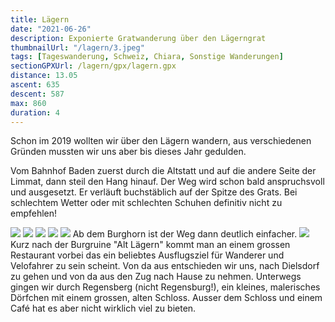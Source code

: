 ```yaml
---
title: Lägern
date: "2021-06-26"
description: Exponierte Gratwanderung über den Lägerngrat
thumbnailUrl: "/lagern/3.jpeg"
tags: [Tageswanderung, Schweiz, Chiara, Sonstige Wanderungen]
sectionGPXUrl: /lagern/gpx/lagern.gpx
distance: 13.05
ascent: 635
descent: 587
max: 860
duration: 4
---
```


Schon im 2019 wollten wir über den Lägern wandern, aus verschiedenen Gründen mussten wir uns aber bis dieses Jahr gedulden.

Vom Bahnhof Baden zuerst durch die Altstatt und auf die andere Seite der Limmat, dann steil den Hang hinauf. Der Weg wird schon bald anspruchsvoll und ausgesetzt. Er verläuft buchstäblich auf der Spitze des Grats. Bei schlechtem Wetter oder mit schlechten Schuhen definitiv nicht zu empfehlen!

<Img src="/lagern/1.jpeg" d="Start der Wanderung in Baden" />
<Img src="/lagern/2.jpeg" d="Schon von Beginn weg gehts steil hoch!" />
<Img src="/lagern/3.jpeg" d="" />
<Img src="/lagern/4.jpeg" d="" />
<Img src="/lagern/5.jpeg" d="" />
Ab dem Burghorn ist der Weg dann deutlich einfacher.
<Img src="/lagern/6.jpeg" d="Aussicht vom Burghorn" />
Kurz nach der Burgruine "Alt Lägern" kommt man an einem grossen Restaurant vorbei
das ein beliebtes Ausflugsziel für Wanderer und Velofahrer zu sein scheint. Von da
aus entschieden wir uns, nach Dielsdorf zu gehen und von da aus den Zug nach Hause
zu nehmen. Unterwegs gingen wir durch Regensberg (nicht Regensburg!), ein kleines,
malerisches Dörfchen mit einem grossen, alten Schloss. Ausser dem Schloss und einem
Café hat es aber nicht wirklich viel zu bieten.
